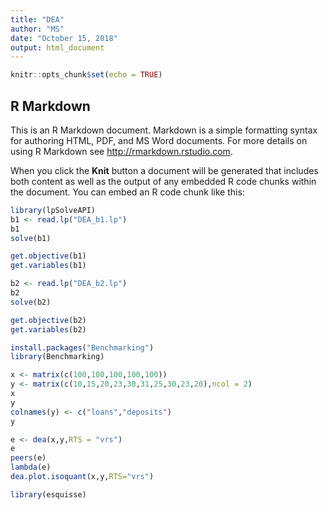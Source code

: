 ```yaml
---
title: "DEA"
author: "MS"
date: "October 15, 2018"
output: html_document
---
```


```r
knitr::opts_chunk$set(echo = TRUE)
```

## R Markdown

This is an R Markdown document. Markdown is a simple formatting syntax for authoring HTML, PDF, and MS Word documents. For more details on using R Markdown see <http://rmarkdown.rstudio.com>.

When you click the **Knit** button a document will be generated that includes both content as well as the output of any embedded R code chunks within the document. You can embed an R code chunk like this:

```r
library(lpSolveAPI)
b1 <- read.lp("DEA_b1.lp")
b1
solve(b1)
```
```r
get.objective(b1)
get.variables(b1)
```
```r
b2 <- read.lp("DEA_b2.lp")
b2
solve(b2)
```
```r
get.objective(b2)
get.variables(b2)
```
```r
install.packages("Benchmarking")
library(Benchmarking)
```
```r
x <- matrix(c(100,100,100,100,100))
y <- matrix(c(10,15,20,23,30,31,25,30,23,20),ncol = 2)
x
y
colnames(y) <- c("loans","deposits")
y
```

```r
e <- dea(x,y,RTS = "vrs")
e
peers(e)
lambda(e)
dea.plot.isoquant(x,y,RTS="vrs")
```

```r
library(esquisse)
```

